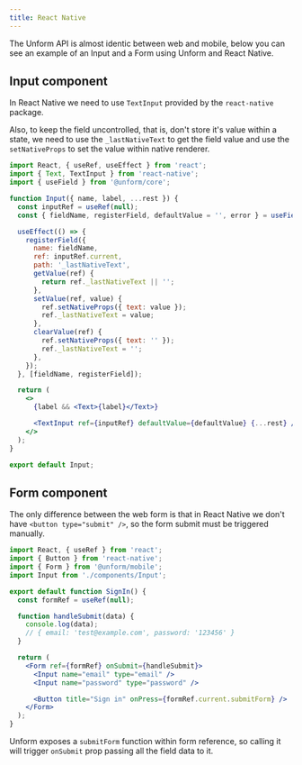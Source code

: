 ```yaml
---
title: React Native
---
```


The Unform API is almost identic between web and mobile, below you can see an example of an Input and a Form using Unform and React Native.

## Input component

In React Native we need to use `TextInput` provided by the `react-native` package.

Also, to keep the field uncontrolled, that is, don't store it's value within a state, we need to use the `_lastNativeText` to get the field value and use the `setNativeProps` to set the value within native renderer.

```jsx title=Input.js lineNumbers=true
import React, { useRef, useEffect } from 'react';
import { Text, TextInput } from 'react-native';
import { useField } from '@unform/core';

function Input({ name, label, ...rest }) {
  const inputRef = useRef(null);
  const { fieldName, registerField, defaultValue = '', error } = useField(name);

  useEffect(() => {
    registerField({
      name: fieldName,
      ref: inputRef.current,
      path: '_lastNativeText',
      getValue(ref) {
        return ref._lastNativeText || '';
      },
      setValue(ref, value) {
        ref.setNativeProps({ text: value });
        ref._lastNativeText = value;
      },
      clearValue(ref) {
        ref.setNativeProps({ text: '' });
        ref._lastNativeText = '';
      },
    });
  }, [fieldName, registerField]);

  return (
    <>
      {label && <Text>{label}</Text>}

      <TextInput ref={inputRef} defaultValue={defaultValue} {...rest} />
    </>
  );
}

export default Input;
```

## Form component

The only difference between the web form is that in React Native we don't have `<button type="submit" />`, so the form submit must be triggered manually.

```jsx title=SignIn.js lineNumbers=true
import React, { useRef } from 'react';
import { Button } from 'react-native';
import { Form } from '@unform/mobile';
import Input from './components/Input';

export default function SignIn() {
  const formRef = useRef(null);

  function handleSubmit(data) {
    console.log(data);
    // { email: 'test@example.com', password: '123456' }
  }

  return (
    <Form ref={formRef} onSubmit={handleSubmit}>
      <Input name="email" type="email" />
      <Input name="password" type="password" />

      <Button title="Sign in" onPress={formRef.current.submitForm} />
    </Form>
  );
}
```

Unform exposes a `submitForm` function within form reference, so calling it will trigger `onSubmit` prop passing all the field data to it.
